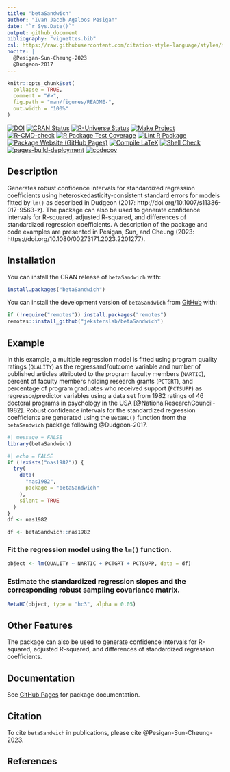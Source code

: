 ```yaml
---
title: "betaSandwich"
author: "Ivan Jacob Agaloos Pesigan"
date: "`r Sys.Date()`"
output: github_document
bibliography: "vignettes.bib"
csl: https://raw.githubusercontent.com/citation-style-language/styles/master/apa.csl
nocite: |
  @Pesigan-Sun-Cheung-2023
  @Dudgeon-2017
---
```


<!-- README.md is generated from README.Rmd. Please edit that file -->

```r
knitr::opts_chunk$set(
  collapse = TRUE,
  comment = "#>",
  fig.path = "man/figures/README-",
  out.width = "100%"
)
```

<!-- badges: start -->
[![DOI](https://zenodo.org/badge/DOI/10.1080/00273171.2023.2201277.svg)](https://doi.org/10.1080/00273171.2023.2201277)
[![CRAN Status](https://www.r-pkg.org/badges/version/betaSandwich)](https://cran.r-project.org/package=betaSandwich)
[![R-Universe Status](https://jeksterslab.r-universe.dev/badges/betaSandwich)](https://jeksterslab.r-universe.dev/betaSandwich)
[![Make Project](https://github.com/jeksterslab/betaSandwich/actions/workflows/make.yml/badge.svg)](https://github.com/jeksterslab/betaSandwich/actions/workflows/make.yml)
[![R-CMD-check](https://github.com/jeksterslab/betaSandwich/actions/workflows/check-full.yml/badge.svg)](https://github.com/jeksterslab/betaSandwich/actions/workflows/check-full.yml)
[![R Package Test Coverage](https://github.com/jeksterslab/betaSandwich/actions/workflows/test-coverage.yml/badge.svg)](https://github.com/jeksterslab/betaSandwich/actions/workflows/test-coverage.yml)
[![Lint R Package](https://github.com/jeksterslab/betaSandwich/actions/workflows/lint.yml/badge.svg)](https://github.com/jeksterslab/betaSandwich/actions/workflows/lint.yml)
[![Package Website (GitHub Pages)](https://github.com/jeksterslab/betaSandwich/actions/workflows/pkgdown-gh-pages.yml/badge.svg)](https://github.com/jeksterslab/betaSandwich/actions/workflows/pkgdown-gh-pages.yml)
[![Compile LaTeX](https://github.com/jeksterslab/betaSandwich/actions/workflows/latex.yml/badge.svg)](https://github.com/jeksterslab/betaSandwich/actions/workflows/latex.yml)
[![Shell Check](https://github.com/jeksterslab/betaSandwich/actions/workflows/shellcheck.yml/badge.svg)](https://github.com/jeksterslab/betaSandwich/actions/workflows/shellcheck.yml)
[![pages-build-deployment](https://github.com/jeksterslab/betaSandwich/actions/workflows/pages/pages-build-deployment/badge.svg)](https://github.com/jeksterslab/betaSandwich/actions/workflows/pages/pages-build-deployment)
[![codecov](https://codecov.io/gh/jeksterslab/betaSandwich/branch/main/graph/badge.svg?token=KVLUET3DJ6)](https://codecov.io/gh/jeksterslab/betaSandwich)
<!-- badges: end -->

## Description

Generates robust confidence intervals for standardized regression coefficients
using heteroskedasticity-consistent standard errors for models fitted by `lm()`
as described in Dudgeon (2017: http://doi.org/10.1007/s11336-017-9563-z).
The package can also be used to generate confidence intervals for R-squared,
adjusted R-squared, and differences of standardized regression coefficients.
A description of the package and code examples
are presented in Pesigan, Sun, and Cheung (2023: https://doi.org/10.1080/00273171.2023.2201277).

## Installation

You can install the CRAN release of `betaSandwich` with:

```r
install.packages("betaSandwich")
```

You can install the development version of `betaSandwich` from
[GitHub](https://github.com/jeksterslab/betaSandwich) with:

```r
if (!require("remotes")) install.packages("remotes")
remotes::install_github("jeksterslab/betaSandwich")
```

## Example

In this example, a multiple regression model is fitted
using program quality ratings (`QUALITY`) as the regressand/outcome variable
and number of published articles attributed to the program faculty members (`NARTIC`),
percent of faculty members holding research grants (`PCTGRT`), and
percentage of program graduates who received support (`PCTSUPP`) as regressor/predictor variables
using a data set from 1982 ratings of 46 doctoral programs in psychology in the USA [@NationalResearchCouncil-1982].
Robust confidence intervals for the standardized regression coefficients are generated
using the `BetaHC()` function from the `betaSandwich` package following @Dudgeon-2017.

```r
#| message = FALSE
library(betaSandwich)
```

```r
#| echo = FALSE
if (!exists("nas1982")) {
  try(
    data(
      "nas1982",
      package = "betaSandwich"
    ),
    silent = TRUE
  )
}
df <- nas1982
```

```r
df <- betaSandwich::nas1982
```

### Fit the regression model using the `lm()` function.

```r
object <- lm(QUALITY ~ NARTIC + PCTGRT + PCTSUPP, data = df)
```

### Estimate the standardized regression slopes and the corresponding robust sampling covariance matrix.

```r
BetaHC(object, type = "hc3", alpha = 0.05)
```

## Other Features

The package can also be used to generate confidence intervals for
R-squared,
adjusted R-squared,
and
differences of standardized regression coefficients.

## Documentation

See
[GitHub Pages](https://jeksterslab.github.io/betaSandwich/index.html)
for package documentation.

## Citation

To cite `betaSandwich` in publications, please cite @Pesigan-Sun-Cheung-2023.

## References
